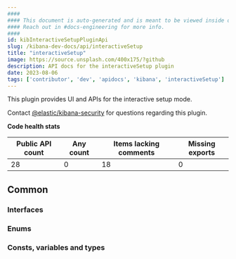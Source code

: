 ```yaml
---
####
#### This document is auto-generated and is meant to be viewed inside our experimental, new docs system.
#### Reach out in #docs-engineering for more info.
####
id: kibInteractiveSetupPluginApi
slug: /kibana-dev-docs/api/interactiveSetup
title: "interactiveSetup"
image: https://source.unsplash.com/400x175/?github
description: API docs for the interactiveSetup plugin
date: 2023-08-06
tags: ['contributor', 'dev', 'apidocs', 'kibana', 'interactiveSetup']
---
```


This plugin provides UI and APIs for the interactive setup mode.

Contact [@elastic/kibana-security](https://github.com/orgs/elastic/teams/kibana-security) for questions regarding this plugin.

**Code health stats**

| Public API count  | Any count | Items lacking comments | Missing exports |
|-------------------|-----------|------------------------|-----------------|
| 28 | 0 | 18 | 0 |

## Common

### Interfaces
<DocDefinitionList data={interactiveSetupObj.common.interfaces}/>

### Enums
<DocDefinitionList data={interactiveSetupObj.common.enums}/>

### Consts, variables and types
<DocDefinitionList data={interactiveSetupObj.common.misc}/>

